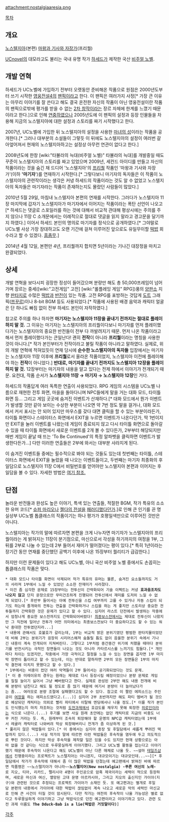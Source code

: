 attachment:nostalgiaaresia.png

'''{{{+2 노스텔지아 : The Chronicles of Arcasia}}}'''

[[목차]]

== 개요 ==
[http://www.ucnovel.com/harsed/story?BB_CATE=215466 노스텔지아](본편)
[http://www.ucnovel.com/harsed/story?BB_CATE=545463 마왕과 기사와 자장가](프리퀄)

[[UCnovel]]의 대모라고도 불리는 국내 유명 작가 [[하세드]]가 제작한 국산 [[비주얼 노벨]].

== 개발 연혁 ==
하세드가 UC노벨에 가입하기 전부터 오랫동안 준비해온 작품으로 원점은 2000년도부터 쓰기 시작한 [[영웅전설4]]의 [[팬픽]]이라고 한다. 이 팬픽은 여러가지 사정[* 가장 큰 이유는 아무리 이야기를 잘 쓴다고 해도 결국 온전한 자신의 작품이 아닌 영웅전설이란 작품의 팬픽으로밖에 평가를 받을 수 없는 [[2차 창작]]이라는 장르 자체에 한계를 느꼈기 때문이라고 한다.]으로 인해 [[연중]]하였으나 2005년도에 이 팬픽의 설정과 등장 인물들을 차용해 지금의 노스텔지아에 대한 설정과 스토리를 짜기 시작했다고 한다. 

2007년, UC노벨에 가입한 뒤 노스텔지아의 설정을 사용한 [http://www.ucnovel.com/harsed/story/4281?BB_CATE=84116&back=&smode=&squery=&p=1 마녀의 성]이라는 작품을 공개한다.[* 그러나 대부분의 소설들이 그렇듯 이 뒤에도 노스텔지아의 설정이 여러번 갈아엎어져서 현재의 노스텔지아하고는 설정상 아무런 연관이 없다고 한다.] 

2008년도에 한창 [wiki:"타뷸라의 늑대(비주얼 노벨)" 타뷸라의 늑대]를 개발중일 때도 꾸준이 노스텔지아의 스토리를 짜고 있었으며 2009년, 세컨드 아이디를 만들고 자신의 작품이라는 것을 숨긴 채 드디어 '노스텔지아'의 [[프리퀄]] 작품인 '마왕과 기사와 자장가'(이하 ''''마기자'''')를 연재하기 시작한다.[* 그렇다보니 마기자의 독자들은 이 작품이 노스텔지아의 관련작이라는 생각은 커녕 하세드의 작품이라는 것도 알 수 없었고 노스텔지아의 독자들은 마기자라는 작품이 존재하는지도 몰랐던 사람들이 많았다.]

2010년 5월 29일, 마침내 노스텔지아 본편의 연재를 시작한다. 그러다가 노스텔지아 11장 마지막에 갑자기 노스텔지아가 마기자에서 이어지는 작품이라는 폭탄 선언이 나오고[* 하세드는 댓글로 스포일러를 하는 것에 대해서 비교적 관대해 평상시에는 주의를 주지 않으나 11장 C 소개문에서는 이례적으로 절대로 댓글을 읽지 말라고 경고문을 달기까지 하였다.] 이어서 하세드 본인의 명의로 마기자를 정식으로 공개하였다.[* 그야말로 UC노벨 사상 가장 장대하고도 오랜 기간에 걸쳐 이루어진 앞으로도 유일무이할 [[떡밥]] 회수라고 할 수 있겠다. [[흠좀무]].]

2014년 4월 12일, 본편만 4년, 프리퀄까지 합치면 5년이라는 기나긴 대장정을 마치고 완결되었다.

== 상세 ==
개발 연혁을 보다시피 굉장한 정성이 들어갔으며 분량만 해도 총 50,000프레임이 넘어가며 장르는 중세([wiki:"고전게임" 고전] [wiki:"롤플레잉 게임" RPG])풍의 [[양판소]] 지향 [[판타지]]로 수많은 [[떡밥]]과 [[반전]]이 있는 작품. 고전 RPG를 표방하는 것답게 [[도트]] 그래픽([[쯔꾸르]])이나 8-bit BGM 등도 사용되었다.[* 작품에 사용된 배경 음악과 캐릭터 얼굴은 단 하나도 빠짐 없이 전부 하세드 본인이 자작하였다.]

참고로 주의를 하나 하자면 '''마기자는 노스텔지아 11장을 끝내기 전까지는 절대로 플레이하지 말 것.''' 그 이유는 마기자는 노스텔지아의 프리퀄이다보니 마기자를 먼저 플레이했다가는 노스텔지아의 중요한 반전들이 전부 다 까발려지기 때문. 먼저 나온 작품이라고 해서 먼저 플레이했다가는 큰일난다! 괜히 '''전작'''이 아니라 '''프리퀄'''이라는 명칭을 사용한 것이 아니다.[* 작가 본인부터가 전작이라고 불릴 작품이 아니라고 말하였다. 실제로, 위의 개발 연혁에 적혀있듯이 연재 당시에 '''순수한 노스텔지아의 독자들''' 입장에서는 마기자는 노스텔지아 11장 이후에 '''프리퀄'''로서 올라온 작품이었지, 노스텔지아 이전에 플레이해야 하는 '''전작'''이 아니었다.] '''반대로, 마기자를 끝내기 전까지도 노스텔지아 12장을 플레이하지 말 것.''' 12장부터는 마기자의 내용을 알고 있다는 전제 하에서 이야기가 전개되기 때문. 요컨대, 작품 순서가 '''노스텔지아 11장 → 마기자 → 노스텔지아 12장'''인 거다.

하세드의 작품답게 여러 독특한 연출이 사용되었다. RPG 게임의 시스템을 UC노벨 나름으로 재현한 전투 화면, 마을을 돌아다니며 NPC들에게 말을 거는 대화 모드, 타이틀 화면 등... 그리고 게임 곳곳에 숨겨진 이벤트가 산재하다.[* 대화 모드에서 뭔가 이벤트가 발생할 것만 같아 보이는 수상한 부분이 나오면 약 7번 정도 말을 걸거나, 대화 모드에서 커서 표시는 안 되어 있지만 마우스를 갖다 대면 클릭을 할 수 있는 부분이라든가, 타이틀 화면이나 스테이터스 화면에서 EXIT을 누르면 이벤트가 나온다던가, 딱 1번이지만 EXIT을 눌러 이벤트를 나왔는데 게임이 종료되지 않고 다시 타이틀 화면으로 돌아갈 수 있을 때 타이틀 화면에서 새로운 이벤트를 2개 볼 수 있다든가, 2부부터 해당되지만 매번 게임이 끝날 때 뜨는 'To Be Continued'의 특정 알파벳을 클릭하면 이벤트가 발생한다든가...] 다만 이러한 연출들은 2부에 와서는 대부분 사라지게 된다.

이 숨겨진 이벤트들 중에는 필수적으로 봐야 되는 것들도 있는데 첫번째는 타이틀, 스테이터스 화면에서 EXIT을 눌렀을 때 나오는 이벤트들이고, 두번째는 마기자 최종화의 후일담으로 노스텔지아 11장 C에서 비밀번호를 얻어야만 노스텔지아 본편과 이어지는 후일담을 볼 수 있다. 자세한 방법은 [http://www.ucnovel.com/harsed/blog/553103 여기 참조.]

== 단점 ==
놀라운 반전들과 완성도 높은 이야기, 특색 있는 연출들, 적절한 BGM, 작가 특유의 소소한 유머 코드[* [[슈퍼 마리오]]나 [[젤다의 전설]]을 [[패러디]]했다던가.]로 인해 큰 인기를 끈 명실상부 UC노벨 톱클래스의 작품이기는 하나 평가가 호평일색만으로 이루어진 것만은 아니다. 

노스텔지아는 작가의 말에 따르자면 본편을 크게 나누자면 마기자가 노스텔지아의 프리퀄이라는 게 밝혀지는 11장이 분기점으로, 마신으로서 각성을 하기까지의 여정을 1부, 그 뒤를 2부로 나눌 수 있는데 2부 들어서 재미가 떨어졌다는 평이 있다.[* 특히 1년이라는 장기간 동안 연재를 중단했던 공백기 이후에 나온 15장부터 퀄리티가 급감한다.]

하지만 이런 문제들이 있다고 해도 UC노벨, 아니 국산 비주얼 노벨 중에서도 손꼽히는 톱클래스의 작품은 맞다.

 * 대화 모드나 타이틀 화면이 삭제되어 작가 특유의 유머는 물론, 숨겨진 요소들까지도 거의 사라져 1부에서 느낄 수 있었던 소소한 잔재미가 사라졌다.
 * 이건 좀 심각한 문제로 15장부터는 전투신이 간략화되어 기술 이펙트는 커녕 '''효과음조차도 나오지 않고''' 단지 문장으로만 무미건조하게 진행되어 전투신에서 재미를 도저히 느낄 수 없게 되었다.[* 후반부 들어서는 아예 전투신을 스킵 여부까지 고를 수 있거나 자동 스킵이 되기도 하는데 졸개와의 전투는 연출을 간략화하거나 스킵을 하는 게 좋지만 스토리상 중요한 전투들까지 간략화한 것은 문제가 있다고 할 수 있다. 심지어 라스트 던전에서 발생하는 작중에서 엄청나게 중요한 보스전까지도 간략화되어버렸다! [[최종보스]]전에서는 제대로 전투신이 나왔지만 그 직전에 일어난 전투가 어떤 의미에서는 최종보스전보다 더 중요하다고도 할 수 있는 워낙 중대한 전투였던지라...] 
 * 내용에 관해서도 호불호가 갈리는데, 1부는 비교적 밝은 분위기였던 평범한 판타지물이었던데 비해 2부는 분위기가 굉장히 시리어스해져 숨돌릴 틈도 없이 음울한 분위기 속에서 기나긴 내용이 계속 전개되어 지쳐버린다. 그렇다고 1부처럼 중간중간 위기에 처했을 때마다 분위기를 반전시키는 극적인 장면들이 나오는 것도 아니라 카타르시스를 느끼기도 힘들다.[* 개인마다 차이는 있겠지만, 작중에서 가장 극적이고 절정을 느낄 수 있는 장면을 꼽자면 1부 마지막 장면이 톱이라고 할 수 있는데, 이는 반대로 말하자면 2부의 모든 장면들은 1부의 마지막 결전에 미치지 못했다고 할 수 있다.]
 * 1부에서는 비중이 컸던 여러 악역들이 2부 들어서는 공기화되었다는 것도 문제.[* 이 중 미레이유의 경우는 원래는 제대로 다시 등장시킬 예정이었으나 분량 문제로 게임을 질질 늘이기 싫어서 그냥 빼버렸다고 한다. 실제로 완성된 2부만 해도 내용 전개에 비해 분량이 넘친다고 해도 될 정도로 좀 많기 때문에 여기서 분량이 더 늘어났다가는 좀... 여러모로 분량 조절에 실패했다고도 할 수 있다. 참고로 이 짤린 에피소드는 주인공이 [[여장]]을 하는 에피소드였다고.(...)] 심지어 2부 초반까지만 해도 파티 멤버가 될 것으로 예상되던 캐릭터는 의외로 빨리 파티에서 이탈해 엔딩에서나 나올 정도.[* 이를 작가 본인도 인식했는지 마치 자조하는 것처럼 [[도전과제]]에서 호감도를 채우지 못해 퇴장한 [[히로인]]이라는 식으로 나온다.(...) 후기를 보면 사실 원래 초안에는 없던 캐릭터로 지금의 비중도 너무 커진 거라는 듯. 즉, 원래부터 조속히 퇴장해야 할 운명의 NPC급 캐릭터였는데 1부에서 레귤러 캐릭터로 나와버려 막상 퇴장해버리니 전개가 좀 이상하게 된 것.]
 * 풀리지 않은 떡밥들이 있다.[* 이 중에서는 심지어 종장 및 후일담에서 새롭게 뿌려진 떡밥까지 있다.(...) 사실 작가의 말에 따르면 이런 떡밥들은 후속작을 염두에 두고 의도적으로 뿌린 것이다. 하지만 막상 후속작을 제작할 일은 있을 수도 있지만 현재 상황으로는 아마 없을 것 같다는 식으로 두루뭉실하게 이야기했다. 그리고 UC노벨 활동을 접는다고 이야기했기 때문에 후속작이 나온다고 해도 UC노벨이 아닌 다른 매체로 나올 듯. ~~설마 [[테일즈샵]]에서 진행중이라는 프로젝트가 노스텔지아는 아니겠지, 대규모이기는 대규모인데...~~][* 후일담에서 작가가 후속작에 대해서 좀 더 많은 떡밥을 던졌는데 예고편에서 밝혀진 바에 따르면 작품명은 ~~노스텔지아가 아니라~~'''노스탤지어(New nostalgia) -푸른 여신의 노래-'''로 지오, 티아, 리카드, 펠리시아 4명이 주인공으로 암흑 제국이라는 세력이 적으로 등장하며, 새로운 마신과 여신, 멸망된 고대 문명 아르카시아, 그리고 지오의 출신지인 가이아(지구)와 관련된 것으로 추정되는 프로젝트 가이아가 소재인 듯. 또 예고편과는 별개로 후일담 본편의 내용에서 가이아에 대한 떡밥이 끊임없이 계속 나오고 새로운 악의 세력인 마신교로 인해 큰 사건이 터질 것이 암시된다. 다만 작가는 여전히 후속작이 나올 가능성은 별로 없다고 두루뭉실하게 이야기하고 그냥 떡밥식으로 던진 예고편이라고 이야기하고 있다. 관련 도전 과제 이름도 '''The Dduck-Bab is a lie(떡밥은 거짓말이다)''']

[[각주]]
